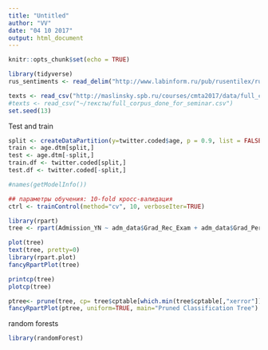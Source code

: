 ```yaml
---
title: "Untitled"
author: "VV"
date: "04 10 2017"
output: html_document
---
```


```r
knitr::opts_chunk$set(echo = TRUE)
```

```r
library(tidyverse)
rus_sentiments <- read_delim("http://www.labinform.ru/pub/rusentilex/rusentilex_2017.txt", delim = ",", comment="!")

texts <- read_csv("http://maslinsky.spb.ru/courses/cmta2017/data/full_corpus_done_for_seminar.csv")
#texts <- read_csv("~/тексты/full_corpus_done_for_seminar.csv")
set.seed(13)

```


Test and train 
```r
split <- createDataPartition(y=twitter.coded$age, p = 0.9, list = FALSE)
train <- age.dtm[split,]
test <- age.dtm[-split,]
train.df <- twitter.coded[split,]
test.df <- twitter.coded[-split,]

```

```r
#names(getModelInfo())

## параметры обучения: 10-fold кросс-валидация
ctrl <- trainControl(method="cv", 10, verboseIter=TRUE)

library(rpart)
tree <- rpart(Admission_YN ~ adm_data$Grad_Rec_Exam + adm_data$Grad_Per+ adm_data$Rank_of_col, data=adm_data,  method="class")

plot(tree)
text(tree, pretty=0)
library(rpart.plot)
fancyRpartPlot(tree)

printcp(tree)
plotcp(tree)

ptree<- prune(tree, cp= tree$cptable[which.min(tree$cptable[,"xerror"]),"CP"])
fancyRpartPlot(ptree, uniform=TRUE, main="Pruned Classification Tree")

```

random forests
```r
library(randomForest)

```

[](https://www.r-bloggers.com/random-forests-in-r/) 
